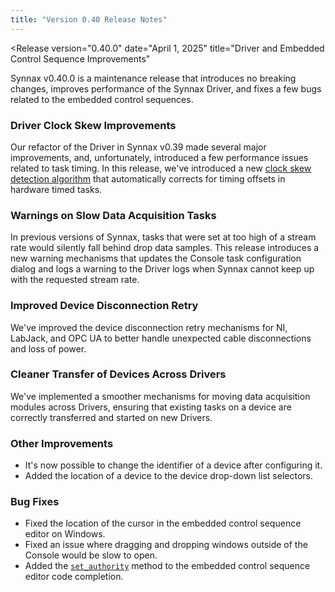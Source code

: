 ```yaml
---
title: "Version 0.40 Release Notes"
---
```



<Release
    version="0.40.0"
    date="April 1, 2025"
    title="Driver and Embedded Control Sequence Improvements"
>

Synnax v0.40.0 is a maintenance release that introduces no breaking changes, improves
performance of the Synnax Driver, and fixes a few bugs related to the embedded control
sequences.

### Driver Clock Skew Improvements

Our refactor of the Driver in Synnax v0.39 made several major improvements, and,
unfortunately, introduced a few performance issues related to task timing. In this
release, we've introduced a new
[clock skew detection algorithm](/reference/device-drivers/timing) that automatically
corrects for timing offsets in hardware timed tasks.

### Warnings on Slow Data Acquisition Tasks

In previous versions of Synnax, tasks that were set at too high of a stream rate would
silently fall behind drop data samples. This release introduces a new warning mechanisms
that updates the Console task configuration dialog and logs a warning to the Driver logs
when Synnax cannot keep up with the requested stream rate.

### Improved Device Disconnection Retry

We've improved the device disconnection retry mechanisms for NI, LabJack, and OPC UA to
better handle unexpected cable disconnections and loss of power.

### Cleaner Transfer of Devices Across Drivers

We've implemented a smoother mechanisms for moving data acquisition modules across
Drivers, ensuring that existing tasks on a device are correctly transferred and started
on new Drivers.

### Other Improvements

- It's now possible to change the identifier of a device after configuring it.
- Added the location of a device to the device drop-down list selectors.

### Bug Fixes

- Fixed the location of the cursor in the embedded control sequence editor on Windows.
- Fixed an issue where dragging and dropping windows outside of the Console would be
  slow to open.
- Added the [`set_authority`](/reference/control/embedded/reference#control-authority)
  method to the embedded control sequence editor code completion.

</Release>
